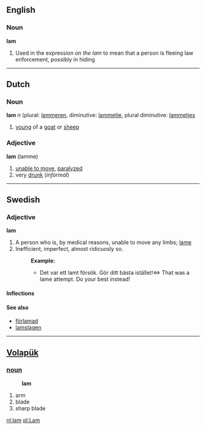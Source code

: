 ==English==

===Noun===
'''lam'''
# Used in the expression ''on the lam''  to mean that a person is fleeing law enforcement, possibly in hiding   

----
==Dutch==

===Noun===
'''lam''' ''n'' (plural: [[lammeren]], diminutive: [[lammetje]], plural diminutive: [[lammetjes]]

# [[young]] of a [[goat]] or [[sheep]]

===Adjective===
'''lam''' (lamme)
# [[unable to move]], [[paralyzed]]
# very [[drunk]] (''informal'')

----
==Swedish==
===Adjective===
'''lam'''
#A person who is, by medical reasons, unable to move any limbs; [[lame]]
#Inefficient, imperfect, almost ridicuosly so.
#:'''Example:'''
#:*Det var ett lamt försök. Gör ditt bästa istället!<=> That was a lame attempt. Do your best instead!

====Inflections====
{{sv-adj|lam|lamt|lame|lama|lamare|lamaste|lamaste|lamast}}

====See also====
*[[förlamad]]
*[[lamslagen]]

----

== [[Volapük]] ==
=== [[noun]] ===
:'''lam'''
# arm 
# blade 
# sharp blade

[[nl:lam]]
[[pl:Lam]]